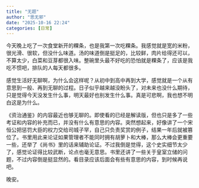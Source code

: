 ```yaml
---
title: "无题"
author: "思无邪"
date: "2025-10-16 22:24"
categories: [日常]
---
```


今天晚上吃了一次食堂新开的粿条，也是我第一次吃粿条。我感觉就是宽的米粉，很光滑、很软，但没什么味道。汤的味道倒是挺足的，比较鲜，肉片给得还可以，不算太少，白菜和豆芽都很入味。整碗里头最不好吃的恐怕就是粿条了，应该是我吃不惯吧，排队的人每天都很多。

感觉生活好无聊啊，为什么会这样呢？从初中到高中再到大学，感觉就是一个从有意思到一般、再到无聊的过程。日子似乎越来越没盼头了，对未来也没什么期待，只是觉得今天没发生什么事，明天最好也别发生什么事。真是可悲啊，我也想不明白这是为什么。

《资治通鉴》的内容最近也够无聊的。即使看的已经是解读版，但也只是多了一些考证和内容的补充而已，并没有什么有意思的内容。突然想起来，好像讲了一个宋恒公把惩罚大臣的权力交给司城子罕，自己只负责奖赏的例子，结果一年后就被篡位了。书里用此来论证如果管理者不能同时拥有胡萝卜和大棒，那么大棒会更重要一些，还举了《尚书》里的话来辅助论证。不过我倒是觉得，这个史实细节太少了，感觉论证得比较武断，论点也毫无意思。书里还讲了一些关于皇室立储的问题，不过内容倒是挺显然的。看目录应该后面会有些有意思的内容，到时候再说吧。

晚安。